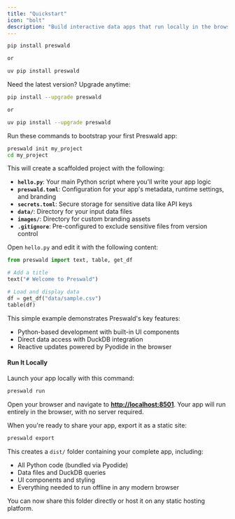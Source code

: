 ```yaml
---
title: "Quickstart"
icon: "bolt"
description: "Build interactive data apps that run locally in the browser with Preswald"
---
```


<Steps>

  <Step title="Install the Preswald SDK">

```bash
pip install preswald

or 

uv pip install preswald
```

<Tip>Need the latest version? Upgrade anytime:</Tip>

```bash
pip install --upgrade preswald

or 

uv pip install --upgrade preswald
```

</Step>

  <Step title="Set Up Your First Project">

Run these commands to bootstrap your first Preswald app:

```bash
preswald init my_project
cd my_project
```

This will create a scaffolded project with the following:

- **`hello.py`**: Your main Python script where you'll write your app logic
- **`preswald.toml`**: Configuration for your app's metadata, runtime settings, and branding
- **`secrets.toml`**: Secure storage for sensitive data like API keys
- **`data/`**: Directory for your input data files
- **`images/`**: Directory for custom branding assets
- **`.gitignore`**: Pre-configured to exclude sensitive files from version control

</Step>

  <Step title="Write Your First App">

Open `hello.py` and edit it with the following content:

```python
from preswald import text, table, get_df

# Add a title
text("# Welcome to Preswald")

# Load and display data
df = get_df("data/sample.csv")
table(df)
```

This simple example demonstrates Preswald's key features:
- Python-based development with built-in UI components
- Direct data access with DuckDB integration
- Reactive updates powered by Pyodide in the browser

#### Run It Locally

Launch your app locally with this command:

```bash
preswald run
```

Open your browser and navigate to **[http://localhost:8501](http://localhost:8501)**. Your app will run entirely in the browser, with no server required.

</Step>

  <Step title="Export Your App">

When you're ready to share your app, export it as a static site:

```bash
preswald export
```

This creates a `dist/` folder containing your complete app, including:
- All Python code (bundled via Pyodide)
- Data files and DuckDB queries
- UI components and styling
- Everything needed to run offline in any modern browser

You can now share this folder directly or host it on any static hosting platform.

</Step>

</Steps>
